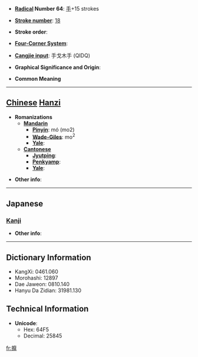 * '''[[Wiktionary:Chinese radical index| Radical]] Number 64''': [[Wiktionary:Chinese radical index 手|手]]+15 strokes

* '''[[Wiktionary:Chinese total strokes index|Stroke number]]''': [[Wiktionary:Chinese total strokes index 18|18]]

* '''Stroke order''': 

* '''[[Wiktionary:Chinese four corner index|Four-Corner System]]''': 

* '''[[Wiktionary:Chinese Cangjie index|Cangjie input]]''': 手戈木手 (QIDQ)

* '''Graphical Significance and Origin''': 

* '''Common Meaning'''

----

== [[Chinese]] [[Hanzi]] ==

* '''Romanizations'''
** '''[[Mandarin]]'''
*** '''[[Pinyin]]''': mó (mo2)
*** '''[[Wade-Giles]]''': mo<sup>2</sup>
*** '''[[Yale]]''': 
** '''[[Cantonese]]'''
*** '''[[Jyutping]]''':
*** '''[[Penkyamp]]''': 
*** '''[[Yale]]''': 

* '''Other info''': 

----

==Japanese==
===[[Kanji]]===
{{kanji|on readings=[[ま]] (ma)
|kun readings=[[する]] (suru), [[もむ]] (momu)
}}

* '''Other info''':  

----

== Dictionary Information ==

* KangXi: 0461.060
* Morohashi: 12897
* Dae Jaweon: 0810.140
* Hanyu Da Zidian: 31981.130

== Technical Information ==

* '''Unicode''':
** Hex: 64F5
** Decimal: 25845

[[fr:擵]]